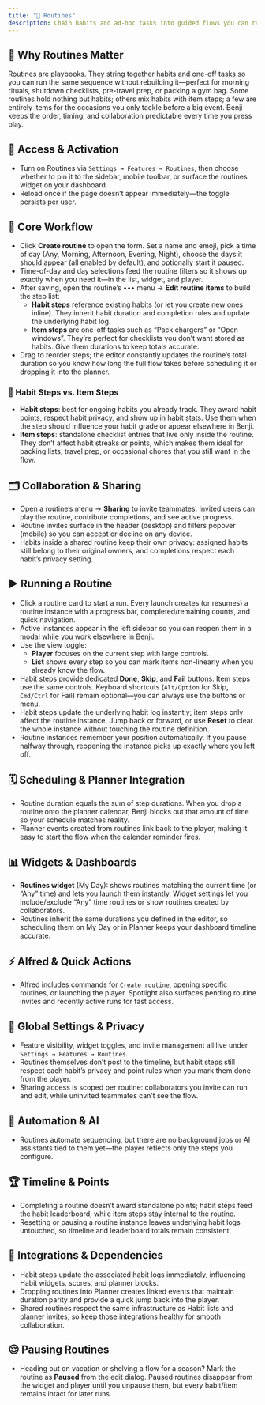 ```yaml
---
title: "🧩 Routines"
description: Chain habits and ad-hoc tasks into guided flows you can replay, share, and schedule
---
```


## 🌟 Why Routines Matter

Routines are playbooks. They string together habits and one-off tasks so you can run the same sequence without rebuilding it—perfect for morning rituals, shutdown checklists, pre-travel prep, or packing a gym bag. Some routines hold nothing but habits; others mix habits with item steps; a few are entirely items for the occasions you only tackle before a big event. Benji keeps the order, timing, and collaboration predictable every time you press play.

## 🚪 Access & Activation

- Turn on Routines via `Settings → Features → Routines`, then choose whether to pin it to the sidebar, mobile toolbar, or surface the routines widget on your dashboard.
- Reload once if the page doesn’t appear immediately—the toggle persists per user.

## 🧭 Core Workflow

- Click **Create routine** to open the form. Set a name and emoji, pick a time of day (Any, Morning, Afternoon, Evening, Night), choose the days it should appear (all enabled by default), and optionally start it paused.
- Time-of-day and day selections feed the routine filters so it shows up exactly when you need it—in the list, widget, and player.
- After saving, open the routine’s ••• menu → **Edit routine items** to build the step list:
  - **Habit steps** reference existing habits (or let you create new ones inline). They inherit habit duration and completion rules and update the underlying habit log.
  - **Item steps** are one-off tasks such as “Pack chargers” or “Open windows”. They’re perfect for checklists you don’t want stored as habits. Give them durations to keep totals accurate.
- Drag to reorder steps; the editor constantly updates the routine’s total duration so you know how long the full flow takes before scheduling it or dropping it into the planner.

### 🧱 Habit Steps vs. Item Steps

- **Habit steps**: best for ongoing habits you already track. They award habit points, respect habit privacy, and show up in habit stats. Use them when the step should influence your habit grade or appear elsewhere in Benji.
- **Item steps**: standalone checklist entries that live only inside the routine. They don’t affect habit streaks or points, which makes them ideal for packing lists, travel prep, or occasional chores that you still want in the flow.

## 🗂️ Collaboration & Sharing

- Open a routine’s menu → **Sharing** to invite teammates. Invited users can play the routine, contribute completions, and see active progress.
- Routine invites surface in the header (desktop) and filters popover (mobile) so you can accept or decline on any device.
- Habits inside a shared routine keep their own privacy: assigned habits still belong to their original owners, and completions respect each habit’s privacy setting.

## ▶️ Running a Routine

- Click a routine card to start a run. Every launch creates (or resumes) a routine instance with a progress bar, completed/remaining counts, and quick navigation.
- Active instances appear in the left sidebar so you can reopen them in a modal while you work elsewhere in Benji.
- Use the view toggle:
  - **Player** focuses on the current step with large controls.
  - **List** shows every step so you can mark items non-linearly when you already know the flow.
- Habit steps provide dedicated **Done**, **Skip**, and **Fail** buttons. Item steps use the same controls. Keyboard shortcuts (`Alt/Option` for Skip, `Cmd/Ctrl` for Fail) remain optional—you can always use the buttons or menu.
- Habit steps update the underlying habit log instantly; item steps only affect the routine instance. Jump back or forward, or use **Reset** to clear the whole instance without touching the routine definition.
- Routine instances remember your position automatically. If you pause halfway through, reopening the instance picks up exactly where you left off.

## 🗓️ Scheduling & Planner Integration

- Routine duration equals the sum of step durations. When you drop a routine onto the planner calendar, Benji blocks out that amount of time so your schedule matches reality.
- Planner events created from routines link back to the player, making it easy to start the flow when the calendar reminder fires.

## 📊 Widgets & Dashboards

- **Routines widget** (My Day): shows routines matching the current time (or “Any” time) and lets you launch them instantly. Widget settings let you include/exclude “Any” time routines or show routines created by collaborators.
- Routines inherit the same durations you defined in the editor, so scheduling them on My Day or in Planner keeps your dashboard timeline accurate.

## ⚡ Alfred & Quick Actions

- Alfred includes commands for `Create routine`, opening specific routines, or launching the player. Spotlight also surfaces pending routine invites and recently active runs for fast access.

## 🔐 Global Settings & Privacy

- Feature visibility, widget toggles, and invite management all live under `Settings → Features → Routines`.
- Routines themselves don’t post to the timeline, but habit steps still respect each habit’s privacy and point rules when you mark them done from the player.
- Sharing access is scoped per routine: collaborators you invite can run and edit, while uninvited teammates can’t see the flow.

## 🤖 Automation & AI

- Routines automate sequencing, but there are no background jobs or AI assistants tied to them yet—the player reflects only the steps you configure.

## 🏆 Timeline & Points

- Completing a routine doesn’t award standalone points; habit steps feed the habit leaderboard, while item steps stay internal to the routine.
- Resetting or pausing a routine instance leaves underlying habit logs untouched, so timeline and leaderboard totals remain consistent.

## 🔗 Integrations & Dependencies

- Habit steps update the associated habit logs immediately, influencing Habit widgets, scores, and planner blocks.
- Dropping routines into Planner creates linked events that maintain duration parity and provide a quick jump back into the player.
- Shared routines respect the same infrastructure as Habit lists and planner invites, so keep those integrations healthy for smooth collaboration.

## 😌 Pausing Routines

- Heading out on vacation or shelving a flow for a season? Mark the routine as **Paused** from the edit dialog. Paused routines disappear from the widget and player until you unpause them, but every habit/item remains intact for later runs.
